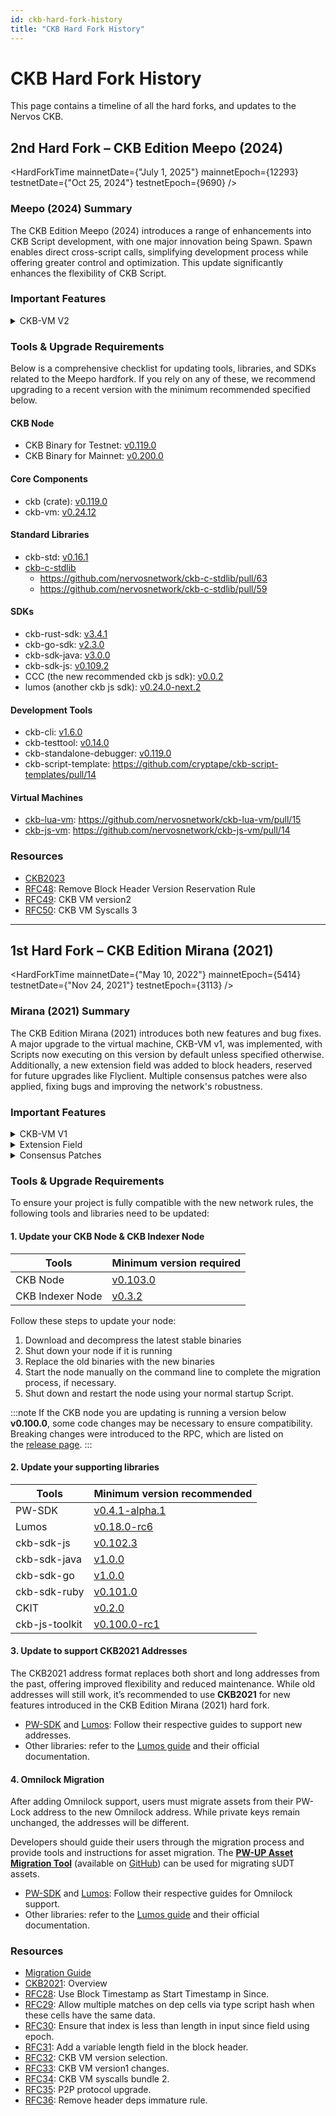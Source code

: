 ```yaml
---
id: ckb-hard-fork-history
title: "CKB Hard Fork History"
---
```



# CKB Hard Fork History

This page contains a timeline of all the hard forks, and updates to the Nervos CKB.

## 2nd Hard Fork – CKB Edition Meepo (2024)

<HardForkTime
  mainnetDate={"July 1, 2025"}
  mainnetEpoch={12293}
  testnetDate={"Oct 25, 2024"}
  testnetEpoch={9690}
/>

### Meepo (2024) Summary

The CKB Edition Meepo (2024) introduces a range of enhancements into CKB Script development, with one major innovation being Spawn. Spawn enables direct cross-script calls, simplifying development process while offering greater control and optimization. This update significantly enhances the flexibility of CKB Script.

### Important Features

<details>
  <summary>CKB-VM V2</summary>

    - One notable addition is the inclusion of a new system call called "Spawn," which can be further explored in the [RFC50: CKB-VM Syscalls 3](https://github.com/nervosnetwork/rfcs/blob/master/rfcs/0050-vm-syscalls-3/0050-vm-syscalls-3.md). In essence, Spawn serves as an alternative to dynamic library calls and Exec. With Spawn, a Script can create a child Script with an independent memory area, and data can be passed between the parent and child Scripts without restriction.
    - Implemented more macro-op fusions to reduce cycle consumption, making Scripts run more efficiently.
    - Added a new `data2` value in the Script`hash_type` field to smoothly manage different VM versions, ensuring a seamless upgrade path.

</details>

### Tools & Upgrade Requirements

Below is a comprehensive checklist for updating tools, libraries, and SDKs related to the Meepo hardfork. If you rely on any of these, we recommend upgrading to a recent version with the minimum recommended specified below.

#### CKB Node

- CKB Binary for Testnet: [v0.119.0](https://github.com/nervosnetwork/ckb/releases/tag/v0.119.0)
- CKB Binary for Mainnet: [v0.200.0](https://github.com/nervosnetwork/ckb/releases/tag/v0.200.0)

#### Core Components

- ckb (crate): [v0.119.0](https://crates.io/crates/ckb-verification/0.119.0)
- ckb-vm: [v0.24.12](https://github.com/nervosnetwork/ckb-vm/releases/tag/v0.24.12)

#### Standard Libraries

- ckb-std: [v0.16.1](https://github.com/nervosnetwork/ckb-std/releases/tag/v0.16.1)
- [ckb-c-stdlib](https://github.com/nervosnetwork/ckb-c-stdlib)
  - https://github.com/nervosnetwork/ckb-c-stdlib/pull/63
  - https://github.com/nervosnetwork/ckb-c-stdlib/pull/59

#### SDKs

- ckb-rust-sdk: [v3.4.1](https://github.com/nervosnetwork/ckb-sdk-rust/releases/tag/v3.4.1)
- ckb-go-sdk: [v2.3.0](https://github.com/nervosnetwork/ckb-sdk-go/releases/tag/v2.3.0)
- ckb-sdk-java: [v3.0.0](https://github.com/nervosnetwork/ckb-sdk-java/releases/tag/rc%2Fv3.0.0)
- ckb-sdk-js: [v0.109.2](https://github.com/ckb-js/ckb-sdk-js/releases/tag/v0.109.2)
- CCC (the new recommended ckb js sdk): [v0.0.2](https://github.com/ckb-devrel/ccc/releases/tag/v0.0.2)
- lumos (another ckb js sdk): [v0.24.0-next.2](https://github.com/ckb-js/lumos/releases/tag/v0.24.0-next.2)

#### Development Tools

- ckb-cli: [v1.6.0](https://github.com/nervosnetwork/ckb-cli/releases/tag/v1.6.0)
- ckb-testtool: [v0.14.0](https://github.com/nervosnetwork/ckb-testtool/releases/tag/v0.14.0)
- ckb-standalone-debugger: [v0.119.0](https://github.com/nervosnetwork/ckb-standalone-debugger/releases/tag/v0.119.0)
- ckb-script-template: https://github.com/cryptape/ckb-script-templates/pull/14

#### Virtual Machines

- [ckb-lua-vm](https://github.com/nervosnetwork/ckb-lua-vm): https://github.com/nervosnetwork/ckb-lua-vm/pull/15
- [ckb-js-vm](https://github.com/nervosnetwork/ckb-js-vm): https://github.com/nervosnetwork/ckb-js-vm/pull/14

### Resources

- [CKB2023](https://github.com/nervosnetwork/rfcs/blob/master/rfcs/0051-ckb2023/0051-ckb2023.md)
- [RFC48](https://github.com/nervosnetwork/rfcs/blob/master/rfcs/0048-remove-block-header-version-reservation-rule/0048-remove-block-header-version-reservation-rule.md): Remove Block Header Version Reservation Rule
- [RFC49](https://github.com/nervosnetwork/rfcs/blob/master/rfcs/0049-ckb-vm-version-2/0049-ckb-vm-version-2.md): CKB VM version2
- [RFC50](https://github.com/nervosnetwork/rfcs/blob/master/rfcs/0050-vm-syscalls-3/0050-vm-syscalls-3.md): CKB VM Syscalls 3

---

## 1st Hard Fork – CKB Edition Mirana (2021)

<HardForkTime
  mainnetDate={"May 10, 2022"}
  mainnetEpoch={5414}
  testnetDate={"Nov 24, 2021"}
  testnetEpoch={3113}
/>

### Mirana (2021) Summary

The CKB Edition Mirana (2021) introduces both new features and bug fixes. A major upgrade to the virtual machine, CKB-VM v1, was implemented, with Scripts now executing on this version by default unless specified otherwise. Additionally, a new extension field was added to block headers, reserved for future upgrades like Flyclient. Multiple consensus patches were also applied, fixing bugs and improving the network's robustness.

### Important Features

<details>
  <summary>CKB-VM V1</summary>

    A key feature of CKB-VM v1 is the support for the RISC-V B extension, which enables direct mapping of RISC-V instructions to native x86-64 CPU instructions. This enhancement significantly improves the efficiency of cryptographic algorithms, such as reducing the cycle consumption of BLS signature verification locks.

    Additionally, CKB-VM v1 utilizes Macro-Operation Fusion (MOP) to merge adjacent instructions into single operations, further optimizing performance by exploiting modern CPU micro-architectures.

    To manage multiple VM versions, CKB-VM v1 introduces a version selection mechanism utilizing the `hash_type` field in the Script structure. This mechanism allows developers to specify the desired VM version for script execution, facilitating a smooth transition to the updated virtual machine environment.

    Different VM versions may result in varying cycle consumption and verification outcomes for the same transaction. To accommodate these differences, separate transaction relay protocols are proposed for each VM version, ensuring a seamless activation of CKB2021.

</details>
<details>
    <summary>Extension Field</summary>

    The hardfork introduces an optional variable-length field, termed the "extension field," into the block structure. Previously, the fixed-length block header lacked sufficient reserved bits to accommodate such extensions, and this addition addresses the need for incorporating new data into blocks.

    The extension field is integrated into the block body, allowing nodes to synchronize the block header and this field concurrently without additional overhead. Post-activation of CKB2021, this field remains unparsed and unverified, serving as a placeholder for future soft forks to define its specific use cases. For instance, Flyclient can utilize the extension field to store its required hash data.

</details>
<details>
    <summary>Consensus Patches</summary>

    Several consensus patches were implemented to enhance the robustness and flexibility of the CKB:

    - Simplified the `since` field by using block timestamps as the start time.
    - Allowed multiple matches on dependency Cells via Type Script hash when Cells have identical data.
    - Ensured the index is less than the length in the `since` field using epoch.
    - Removed the header dependencies' immature rule, granting developers more flexibility.

</details>

### Tools & Upgrade Requirements

To ensure your project is fully compatible with the new network rules, the following tools and libraries need to be updated:

#### 1. Update your CKB Node & CKB Indexer Node

| Tools            | Minimum version required                                        |
| ---------------- | --------------------------------------------------------------- |
| CKB Node         | [v0.103.0](https://github.com/nervosnetwork/ckb/releases)       |
| CKB Indexer Node | [v0.3.2](https://github.com/nervosnetwork/ckb-indexer/releases) |

Follow these steps to update your node:

1. Download and decompress the latest stable binaries
2. Shut down your node if it is running
3. Replace the old binaries with the new binaries
4. Start the node manually on the command line to complete the migration process, if necessary.
5. Shut down and restart the node using your normal startup Script.

:::note
If the CKB node you are updating is running a version below **v0.100.0**, some code changes may be necessary to ensure compatibility. Breaking changes were introduced to the RPC, which are listed on the [release page](https://github.com/nervosnetwork/ckb/releases/tag/v0.100.0).
:::

#### 2. Update your supporting libraries

| Tools          | Minimum version recommended                                                   |
| -------------- | ----------------------------------------------------------------------------- |
| PW-SDK         | [v0.4.1-alpha.1](https://www.npmjs.com/package/@jm9k/pw-core/v/0.4.1-alpha.1) |
| Lumos          | [v0.18.0-rc6](https://github.com/ckb-js/lumos/releases)                       |
| ckb-sdk-js     | [v0.102.3](https://github.com/nervosnetwork/ckb-sdk-js/releases)              |
| ckb-sdk-java   | [v1.0.0](https://github.com/nervosnetwork/ckb-sdk-java/releases)              |
| ckb-sdk-go     | [v1.0.0](https://github.com/nervosnetwork/ckb-sdk-go/releases)                |
| ckb-sdk-ruby   | [v0.101.0](https://github.com/nervosnetwork/ckb-sdk-ruby/releases)            |
| CKIT           | [v0.2.0](https://github.com/nervosnetwork/ckit/releases)                      |
| ckb-js-toolkit | [v0.100.0-rc1](https://github.com/nervosnetwork/ckb-js-toolkit/releases)      |

#### 3. Update to support CKB2021 Addresses

The CKB2021 address format replaces both short and long addresses from the past, offering improved flexibility and reduced maintenance. While old addresses will still work, it’s recommended to use **CKB2021** for new features introduced in the CKB Edition Mirana (2021) hard fork.

- [PW-SDK](https://github.com/jordanmack/nervos-ckb2021-hard-fork-migration-guide/blob/master/pw-sdk.md) and [Lumos](https://github.com/jordanmack/nervos-ckb2021-hard-fork-migration-guide/blob/master/lumos.md): Follow their respective guides to support new addresses.
- Other libraries: refer to the [Lumos guide](https://github.com/jordanmack/nervos-ckb2021-hard-fork-migration-guide/blob/master/lumos.md) and their official documentation.

#### 4. Omnilock Migration

After adding Omnilock support, users must migrate assets from their PW-Lock address to the new Omnilock address. While private keys remain unchanged, the addresses will be different.

Developers should guide their users through the migration process and provide tools and instructions for asset migration. The [**PW-UP Asset Migration Tool**](https://pw-up.vercel.app/) (available on [GitHub](https://github.com/homura/pw-up)) can be used for migrating sUDT assets.

- [PW-SDK](https://github.com/jordanmack/nervos-ckb2021-hard-fork-migration-guide/blob/master/pw-sdk.md) and [Lumos](https://github.com/jordanmack/nervos-ckb2021-hard-fork-migration-guide/blob/master/lumos.md): Follow their respective guides for Omnilock support.
- Other libraries: refer to the [Lumos guide](https://github.com/jordanmack/nervos-ckb2021-hard-fork-migration-guide/blob/master/lumos.md) and their official documentation.

### Resources

- [Migration Guide](https://github.com/jordanmack/nervos-ckb2021-hard-fork-migration-guide)
- [CKB2021](https://github.com/nervosnetwork/rfcs/blob/master/rfcs/0037-ckb2021/0037-ckb2021.md): Overview
- [RFC28](https://github.com/nervosnetwork/rfcs/blob/master/rfcs/0028-change-since-relative-timestamp/0028-change-since-relative-timestamp.md): Use Block Timestamp as Start Timestamp in Since.
- [RFC29](https://github.com/nervosnetwork/rfcs/blob/master/rfcs/0029-allow-script-multiple-matches-on-identical-code/0029-allow-script-multiple-matches-on-identical-code.md): Allow multiple matches on dep cells via type script hash when these cells have the same data.
- [RFC30](https://github.com/nervosnetwork/rfcs/blob/master/rfcs/0030-ensure-index-less-than-length-in-since/0030-ensure-index-less-than-length-in-since.md): Ensure that index is less than length in input since field using epoch.
- [RFC31](https://github.com/nervosnetwork/rfcs/blob/master/rfcs/0031-variable-length-header-field/0031-variable-length-header-field.md): Add a variable length field in the block header.
- [RFC32](https://github.com/nervosnetwork/rfcs/blob/master/rfcs/0032-ckb-vm-version-selection/0032-ckb-vm-version-selection.md): CKB VM version selection.
- [RFC33](https://github.com/nervosnetwork/rfcs/blob/master/rfcs/0033-ckb-vm-version-1/0033-ckb-vm-version-1.md): CKB VM version1 changes.
- [RFC34](https://github.com/nervosnetwork/rfcs/blob/master/rfcs/0034-vm-syscalls-2/0034-vm-syscalls-2.md): CKB VM syscalls bundle 2.
- [RFC35](https://github.com/nervosnetwork/rfcs/blob/master/rfcs/0035-ckb2021-p2p-protocol-upgrade/0035-ckb2021-p2p-protocol-upgrade.md): P2P protocol upgrade.
- [RFC36](https://github.com/nervosnetwork/rfcs/blob/master/rfcs/0036-remove-header-deps-immature-rule/0036-remove-header-deps-immature-rule.md): Remove header deps immature rule.
